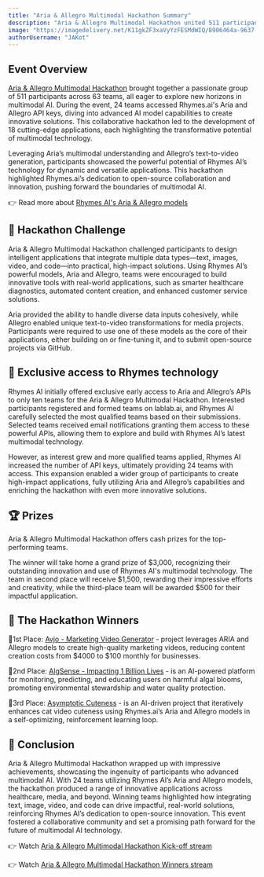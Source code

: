 ```yaml
---
title: "Aria & Allegro Multimodal Hackathon Summary"
description: "Aria & Allegro Multimodal Hackathon united 511 participants across 63 teams, sparking innovation in multimodal AI with 18 apps showcasing Rhymes.ai’s tech."
image: "https://imagedelivery.net/K11gkZF3xaVyYzFESMdWIQ/8906464a-9637-4eba-9b17-745c7bb3b100/full"
authorUsername: "JAKot"
---
```


## **Event Overview**

[Aria & Allegro Multimodal Hackathon](https://lablab.ai/event/aria-multimodal-hackathon) brought together a passionate group of 511 participants across 63 teams, all eager to explore new horizons in multimodal AI. During the event, 24 teams accessed Rhymes.ai's Aria and Allegro API keys, diving into advanced AI model capabilities to create innovative solutions. This collaborative hackathon led to the development of 18 cutting-edge applications, each highlighting the transformative potential of multimodal technology.

Leveraging Aria’s multimodal understanding and Allegro’s text-to-video generation, participants showcased the powerful potential of Rhymes AI’s technology for dynamic and versatile applications. This hackathon highlighted Rhymes.ai’s dedication to open-source collaboration and innovation, pushing forward the boundaries of multimodal AI.

👉 Read more about [Rhymes AI's Aria & Allegro models](https://lablab.ai/tech/rhymes-ai)

## **🌟 Hackathon Challenge**

Aria & Allegro Multimodal Hackathon challenged participants to design intelligent applications that integrate multiple data types—text, images, video, and code—into practical, high-impact solutions. Using Rhymes AI’s powerful models, Aria and Allegro, teams were encouraged to build innovative tools with real-world applications, such as smarter healthcare diagnostics, automated content creation, and enhanced customer service solutions. 

Aria provided the ability to handle diverse data inputs cohesively, while Allegro enabled unique text-to-video transformations for media projects. Participants were required to use one of these models as the core of their applications, either building on or fine-tuning it, and to submit open-source projects via GitHub.

## **🚀 Exclusive access to Rhymes technology**

Rhymes AI initially offered exclusive early access to Aria and Allegro’s APIs to only ten teams for the Aria & Allegro Multimodal Hackathon. Interested participants registered and formed teams on lablab.ai, and Rhymes AI carefully selected the most qualified teams based on their submissions. Selected teams received email notifications granting them access to these powerful APIs, allowing them to explore and build with Rhymes AI’s latest multimodal technology.

However, as interest grew and more qualified teams applied, Rhymes AI increased the number of API keys, ultimately providing 24 teams with access. This expansion enabled a wider group of participants to create high-impact applications, fully utilizing Aria and Allegro’s capabilities and enriching the hackathon with even more innovative solutions.


## **🏆 Prizes**
Aria & Allegro Multimodal Hackathon offers cash prizes for the top-performing teams. 

The winner will take home a grand prize of $3,000, recognizing their outstanding innovation and use of Rhymes AI's multimodal technology. The team in second place will receive $1,500, rewarding their impressive efforts and creativity, while the third-place team will be awarded $500 for their impactful application. 

## **🎉 The Hackathon Winners**

🥇1st Place: [Avjo - Marketing Video Generator](https://lablab.ai/event/aria-multimodal-hackathon/avjo/avjo-marketing-video-generator) - project leverages ARIA and Allegro models to create high-quality marketing videos, reducing content creation costs from $4000 to $100 monthly for businesses.

🥈2nd Place: [AlgSense - Impacting 1 Billion Lives](https://lablab.ai/event/aria-multimodal-hackathon/galera/algsense-impacting-1-billion-lives) - is an AI-powered platform for monitoring, predicting, and educating users on harmful algal blooms, promoting environmental stewardship and water quality protection.

🥉3rd Place: [Asymptotic Cuteness](https://lablab.ai/event/aria-multimodal-hackathon/bioai/asymptotic-cuteness) - is an AI-driven project that iteratively enhances cat video cuteness using Rhymes.ai’s Aria and Allegro models in a self-optimizing, reinforcement learning loop.


## **🦾 Conclusion**

Aria & Allegro Multimodal Hackathon wrapped up with impressive achievements, showcasing the ingenuity of participants who advanced multimodal AI. With 24 teams utilizing Rhymes AI’s Aria and Allegro models, the hackathon produced a range of innovative applications across healthcare, media, and beyond. Winning teams highlighted how integrating text, image, video, and code can drive impactful, real-world solutions, reinforcing Rhymes AI’s dedication to open-source innovation. This event fostered a collaborative community and set a promising path forward for the future of multimodal AI technology.

👉 Watch [Aria & Allegro Multimodal Hackathon Kick-off stream](https://www.youtube.com/watch?v=mTZa_aMtUc0)

👉 Watch [Aria & Allegro Multimodal Hackathon Winners stream](https://www.youtube.com/watch?v=Xru_DkSUN_8)





